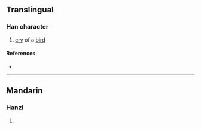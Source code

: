 {{character info/new}}
==Translingual==

===Han character===
{{Han char|rn=30|rad=口|as=07|sn=10|four=|canj=RRSN|ids=⿰口别}}

# [[cry]] of a [[bird]]

====References====
* {{Han ref|kx=0191.060|dkj=03671|dj=0410.190|hdz=10630.090|uh=54F5|ud=21749}}

----

==Mandarin==

===Hanzi===
{{cmn-hanzi|pin=[[bā]] ([[ba1]])|wg=pa<sup>1</sup>, <sup>5</sup>}}

# {{defn|lang=cmn|sort=口07}}